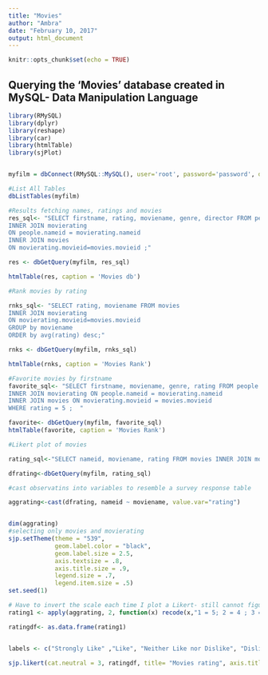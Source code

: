---
title: "Movies"
author: "Ambra"
date: "February 10, 2017"
output: html_document
---

```{r setup, include=FALSE}
knitr::opts_chunk$set(echo = TRUE)
```

## Querying the 'Movies' database created in MySQL- Data Manipulation Language 

```{r movies}
library(RMySQL)
library(dplyr)
library(reshape)
library(car)
library(htmlTable)
library(sjPlot)


myfilm = dbConnect(RMySQL::MySQL(), user='root', password='password', dbname='Movies', host='localhost')

#List All Tables
dbListTables(myfilm)

#Results fetching names, ratings and movies
res_sql<- "SELECT firstname, rating, moviename, genre, director FROM people  
INNER JOIN movierating 
ON people.nameid = movierating.nameid 
INNER JOIN movies 
ON movierating.movieid=movies.movieid ;"

res <- dbGetQuery(myfilm, res_sql)

htmlTable(res, caption = 'Movies db')

#Rank movies by rating

rnks_sql<- "SELECT rating, moviename FROM movies
INNER JOIN movierating
ON movierating.movieid=movies.movieid
GROUP by moviename
ORDER by avg(rating) desc;"

rnks <- dbGetQuery(myfilm, rnks_sql)

htmlTable(rnks, caption = 'Movies Rank')

#Favorite movies by firstname
favorite_sql<- "SELECT firstname, moviename, genre, rating FROM people
INNER JOIN movierating ON people.nameid = movierating.nameid 
INNER JOIN movies ON movierating.movieid = movies.movieid 
WHERE rating = 5 ;  "

favorite<- dbGetQuery(myfilm, favorite_sql)
htmlTable(favorite, caption = 'Movies Rank')

#Likert plot of movies

rating_sql<-"SELECT nameid, moviename, rating FROM movies INNER JOIN movierating ON movierating.movieid=movies.movieid;"

dfrating<-dbGetQuery(myfilm, rating_sql)

#cast observatins into variables to resemble a survey response table

aggrating<-cast(dfrating, nameid ~ moviename, value.var="rating")


dim(aggrating)
#selecting only movies and movierating 
sjp.setTheme(theme = "539",
             geom.label.color = "black", 
             geom.label.size = 2.5,
             axis.textsize = .8, 
             axis.title.size = .9,
             legend.size = .7,
             legend.item.size = .5)
set.seed(1)

# Have to invert the scale each time I plot a Likert- still cannot figure out why
rating1 <- apply(aggrating, 2, function(x) recode(x,"1 = 5; 2 = 4 ; 3 = 3 ; 4 = 2; 5= 1"))

ratingdf<- as.data.frame(rating1)


labels <- c("Strongly Like" ,"Like", "Neither Like nor Dislike", "Dislike", "Strongly Dislike")

sjp.likert(cat.neutral = 3, ratingdf, title= "Movies rating", axis.titles= c(" ", "Aggregate Ratings"),  intercept.line.color = "white", values = "sum.outside", show.n = FALSE, show.prc.sign = TRUE, legend.labels = labels, sort.frq = "pos.asc", reverse.colors = TRUE, grid.range = 1.4)


```
